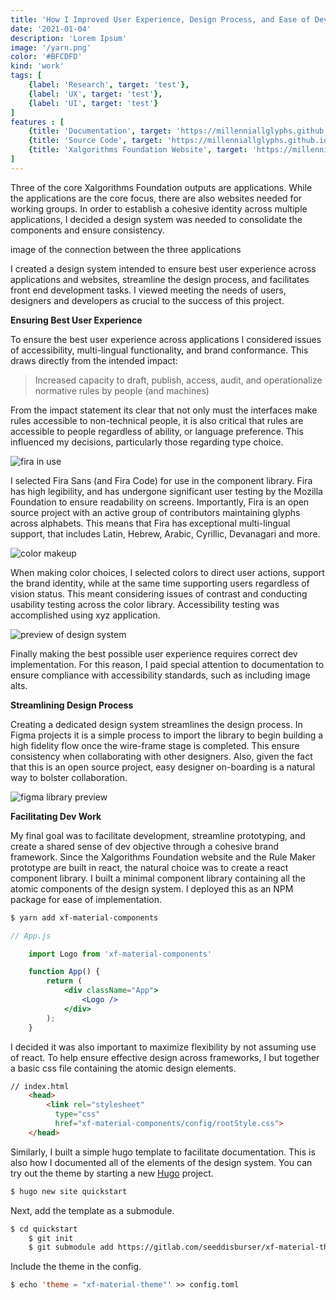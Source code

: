 ```yaml
---
title: 'How I Improved User Experience, Design Process, and Ease of Development with a Component Library'
date: '2021-01-04'
description: 'Lorem Ipsum'
image: '/yarn.png'
color: '#BFCDFD'
kind: 'work'
tags: [
    {label: 'Research', target: 'test'},
    {label: 'UX', target: 'test'},
    {label: 'UI', target: 'test'}
]
features : [
    {title: 'Documentation', target: 'https://millenniallglyphs.github.io/neighborhood-scale-software-patterns/'},
    {title: 'Source Code', target: 'https://millenniallglyphs.github.io/neighborhood-scale-software-patterns/'},
    {title: 'Xalgorithms Foundation Website', target: 'https://millenniallglyphs.github.io/neighborhood-scale-software-patterns/'}
]
---
```


Three of the core Xalgorithms Foundation outputs are applications. While the applications are the core focus, there are also websites needed for working groups. In order to establish a cohesive identity across multiple applications, I decided a design system was needed to consolidate the components and ensure consistency.

image of the connection between the three applications

I created a design system intended to ensure best user experience across applications and websites, streamline the design process, and facilitates front end development tasks. I viewed meeting the needs of users, designers and developers as crucial to the success of this project. 

**Ensuring Best User Experience**

To ensure the best user experience across applications I considered issues of accessibility, multi-lingual functionality, and brand conformance. This draws directly from the intended impact:

> Increased capacity to draft, publish, access, audit, and operationalize normative rules by people (and machines) 

From the impact statement its clear that not only must the interfaces make rules accessible to non-technical people, it is also critical that rules are accessible to people regardless of ability, or language preference. This influenced my decisions, particularly those regarding type choice.

<img src="/font.png" alt="fira in use" />

I selected Fira Sans (and Fira Code) for use in the component library. Fira has high legibility, and has undergone significant user testing by the Mozilla Foundation to ensure readability on screens. Importantly, Fira is an open source project with an active group of contributors maintaining glyphs across alphabets. This means that Fira has exceptional multi-lingual support, that includes Latin, Hebrew, Arabic, Cyrillic, Devanagari and more. 

<img src="/color.png" alt="color makeup" />

When making color choices, I selected colors to direct user actions, support the brand identity, while at the same time supporting users regardless of vision status. This meant considering issues of contrast and conducting usability testing across the color library. Accessibility testing was accomplished using xyz application.

<img src="/components-material.png" alt="preview of design system" />

Finally making the best possible user experience requires correct dev implementation. For this reason, I paid special attention to  documentation to ensure compliance with accessibility standards, such as including image alts.

**Streamlining Design Process**

Creating a dedicated design system streamlines the design process. In Figma projects it is a simple process to import the library to begin building a high fidelity flow once the wire-frame stage is completed. This ensure consistency when collaborating with other designers. Also, given the fact that this is an open source project,  easy designer on-boarding is a natural way to bolster collaboration.

<img src="/library.png" alt="figma library preview" />

**Facilitating Dev Work**

My final goal was to facilitate development, streamline prototyping, and create a shared sense of dev objective through a cohesive brand framework. Since the Xalgorithms Foundation website and the Rule Maker prototype are built in react, the natural choice was to create a react component library. I built a minimal component library containing all the atomic components of the design system. I deployed this as an NPM package for ease of implementation. 


```cl
$ yarn add xf-material-components
```

```jsx
// App.js

    import Logo from 'xf-material-components'

    function App() {
        return (
            <div className="App">
                <Logo />
            </div>
        );
    }
```

I decided it was also important to maximize flexibility by not assuming use of react. To help ensure effective design across frameworks, I but together a basic css file containing the atomic design elements. 

```html
// index.html
    <head>
        <link rel="stylesheet"
          type="css"
          href="xf-material-components/config/rootStyle.css">
    </head>
```

Similarly, I built a simple hugo template to facilitate documentation. This is also how I documented all of the elements of the design system. You can try out the theme by starting a new [Hugo](https://github.com/gohugoio/hugo) project.

```cl
$ hugo new site quickstart
```

Next, add the template as a submodule.

```cl
$ cd quickstart
    $ git init
    $ git submodule add https://gitlab.com/seeddisburser/xf-material-theme.git
```

Include the theme in the config.

```cl
$ echo 'theme = "xf-material-theme"' >> config.toml
```

